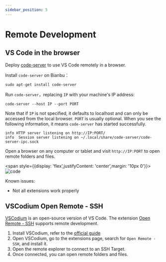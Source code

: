 ```yaml
---
sidebar_position: 5
---
```


# Remote Development



## VS Code in the browser

Deploy [code-server](https://github.com/coder/code-server) to use VS Code remotely in a browser.

Install `code-server` on Bianbu：

```shell
sudo apt-get install code-server
```

Run `code-server`，replacing `IP` with your machine's IP address:

```shell
code-server --host IP --port PORT
```

Note that if `IP` is not specified, it defaults to localhost and can only be accessed from the local browser. `PORT`  is usually optional. When you see the following information, it means `code-server` has started successfully.

```
info HTTP server listening on http://IP:PORT/
info  Session server listening on ~/.local/share/code-server/code-server-ipc.sock
```

Open a browser on any computer or tablet and visit `http://IP:PORT` to open remote folders and files.

<span style={{display: 'flex',justifyContent: 'center',margin: '10px 0'}}>![code](/img/k1/os/vscode.png)</span>

Known issues:

- Not all extensions work properly

## VSCodium Open Remote - SSH

[VSCodium](https://vscodium.com/) is an open-source version of VS Code. The extension [Open Remote - SSH](https://open-vsx.org/extension/jeanp413/open-remote-ssh) supports remote development.

1. Install VSCodium, refer to the [official guide](https://vscodium.com/#install)
2. Open VSCodium, go to the extensions page, search for `Open Remote - SSH`, and install it.
3. Open the remote explorer to connect to an SSH Target.
4. Once connected, you can open remote folders and files.
